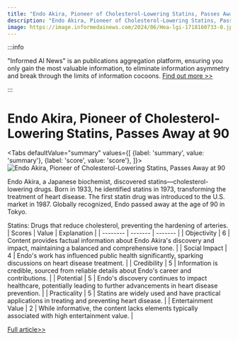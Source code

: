 ```yaml
---
title: "Endo Akira, Pioneer of Cholesterol-Lowering Statins, Passes Away at 90"
description: "Endo Akira, Pioneer of Cholesterol-Lowering Statins, Passes Away at 90"
image: https://image.informedainews.com/2024/06/Hea-lgi-1718160733-0.jpg
---
```



:::info

"Informed AI News" is an publications aggregation platform, ensuring you only gain the most valuable information, to eliminate information asymmetry and break through the limits of information cocoons.  [Find out more >>](/)

:::

# Endo Akira, Pioneer of Cholesterol-Lowering Statins, Passes Away at 90


<Tabs
	defaultValue="summary"
	values={[
	{label: 'summary', value: 'summary'},
	{label: 'score', value: 'score'},
]}>
<TabItem value="summary">
<img
  src="https://image.informedainews.com/2024/06/Hea-lgi-1718160733-0.jpg"
  alt="Endo Akira, Pioneer of Cholesterol-Lowering Statins, Passes Away at 90"
/>



Endo Akira, a Japanese biochemist, discovered statins—cholesterol-lowering drugs. Born in 1933, he identified statins in 1973, transforming the treatment of heart disease. The first statin drug was introduced to the U.S. market in 1987. Globally recognized, Endo passed away at the age of 90 in Tokyo.

Statins: Drugs that reduce cholesterol, preventing the hardening of arteries.
</TabItem>
<TabItem value="score">
	| Scores     | Value   | Explanation |
	| -------- | ------- | ------- |
	| Objectivity  | 6    | Content provides factual information about Endo Akira's discovery and impact, maintaining a balanced and comprehensive tone.    |
	| Social Impact | 4     | Endo's work has influenced public health significantly, sparking discussions on heart disease treatment.    |
	| Credibility    | 5    | Information is credible, sourced from reliable details about Endo's career and contributions.    |
	| Potential    | 5    | Endo's discovery continues to impact healthcare, potentially leading to further advancements in heart disease prevention.    |
	| Practicality    | 5    | Statins are widely used and have practical applications in treating and preventing heart disease.    |
	| Entertainment Value    | 2    | While informative, the content lacks elements typically associated with high entertainment value.    |
</TabItem>
</Tabs>

[Full article>>](https://www3.nhk.or.jp/nhkworld/en/news/20240611_13/)
